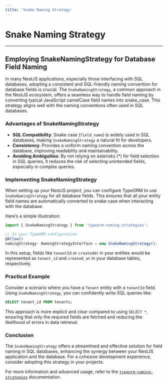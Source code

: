 ```yaml
---
title: 'Snake Naming Strategy'
---
```


# Snake Naming Strategy

---

## Employing SnakeNamingStrategy for Database Field Naming

In many NestJS applications, especially those interfacing with SQL databases, adopting a consistent and SQL-friendly naming convention for database fields is crucial. The `SnakeNamingStrategy`, a common approach in the NestJS ecosystem, offers a seamless way to handle field naming by converting typical JavaScript camelCase field names into snake_case. This strategy aligns well with the naming conventions often used in SQL databases.

### Advantages of SnakeNamingStrategy

- **SQL Compatibility**: Snake case (`field_name`) is widely used in SQL databases, making `SnakeNamingStrategy` a natural fit for developers.
- **Consistency**: Provides a uniform naming convention across the database, improving readability and maintainability.
- **Avoiding Ambiguities**: By not relying on asterisks (\*) for field selection in SQL queries, it reduces the risk of selecting unintended fields, especially in complex queries.

### Implementing SnakeNamingStrategy

When setting up your NestJS project, you can configure TypeORM to use `SnakeNamingStrategy` for all database fields. This ensures that all your entity field names are automatically converted to snake case when interacting with the database.

Here’s a simple illustration:

```javascript
import { SnakeNamingStrategy } from 'typeorm-naming-strategies';

// In your TypeORM configuration
@Allow()
namingStrategy: NamingStrategyInterface = new SnakeNamingStrategy();
```

In this setup, fields like `tenantId` or `createdAt` in your entities would be represented as `tenant_id` and `created_at` in your database tables, respectively.

### Practical Example

Consider a scenario where you have a `Tenant` entity with a `tenantId` field. Using `SnakeNamingStrategy`, you can confidently write SQL queries like:

```sql
SELECT tenant_id FROM tenants;
```

This approach is more explicit and clear compared to using `SELECT *`, ensuring that only the required fields are fetched and reducing the likelihood of errors in data retrieval.

### Conclusion

The `SnakeNamingStrategy` offers a streamlined and effective solution for field naming in SQL databases, enhancing the synergy between your NestJS application and the database. For a cohesive development experience, consider adopting this strategy in your projects.

For more information and advanced usage, refer to the [`typeorm-naming-strategies`](https://www.npmjs.com/package/typeorm-naming-strategies) documentation.
